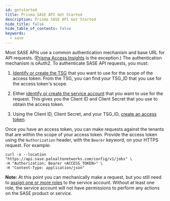 ```yaml
---
id: getstarted
title: Prisma SASE API Get Started
description: Prisma SASE API Get Started
hide_title: false
hide_table_of_contents: false
keywords:
  - sase
---
```


Most SASE APIs use a common authentication mechanism and base URL for API requests.
([Prisma Access Insights](/access/docs/insights) is the exception.)
The authentication mechanism is oAuth2. To authenticate SASE API requests, you
must:

1. [Identify or create the TSG](/sase/docs/tenant-service-groups)
   that you want to use for the scope of the access token.
   From the TSG, you can find your TSG_ID that you use for the access token's scope.

2. Either [identify or create the service account](/sase/docs/service-accounts) that you
   want to use for the request. This gives
   you the Client ID and Client Secret that you use to obtain the access token.

3. Using the Client ID, Client Secret, and your TSG_ID, [create an
   access token](/sase/docs/access-tokens).

Once you have an access token, you can make requests against the tenants that are within the scope
of your access token. Provide the access token using the `Authorization` header, with the `Bearer`
keyword, on your HTTPS request. For example:

    curl -o --location "https://api.sase.paloaltonetworks.com/config/v1/jobs" \
    -H "Authorization: Bearer <ACCESS_TOKEN>" \
    -H "Content-Type: application/json"

**Note:** At this point you can mechanically make a request, but you still need to [assign
one or more roles](/sase/docs/roles) to the service account. Without at least one role,
the service account will not have
permissions to perform any actions on the SASE product or service.
